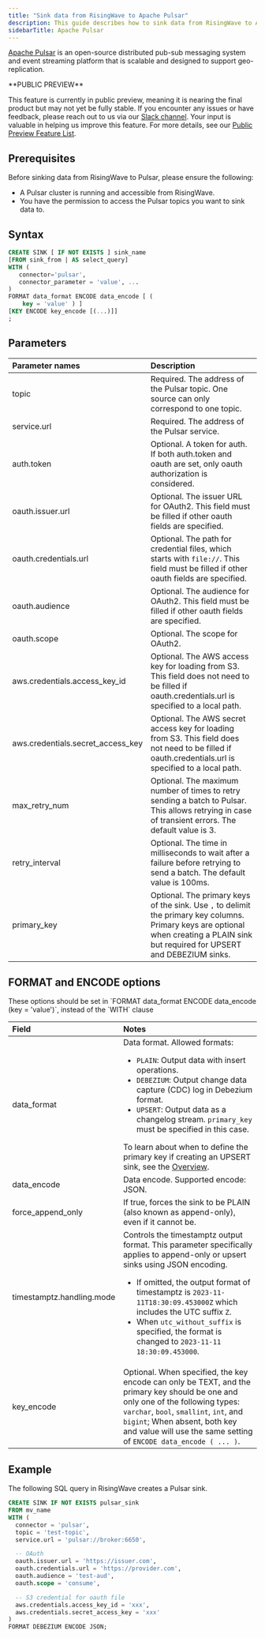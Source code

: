 ```yaml
---
title: "Sink data from RisingWave to Apache Pulsar"
description: This guide describes how to sink data from RisingWave to Apache Pulsar.
sidebarTitle: Apache Pulsar
---
```


[Apache Pulsar](https://pulsar.apache.org) is an open-source distributed pub-sub messaging system and event streaming platform that is scalable and designed to support geo-replication.

<Note>
**PUBLIC PREVIEW**

This feature is currently in public preview, meaning it is nearing the final product but may not yet be fully stable. If you encounter any issues or have feedback, please reach out to us via our [Slack channel](https://www.risingwave.com/slack). Your input is valuable in helping us improve this feature. For more details, see our [Public Preview Feature List](/changelog/product-lifecycle#features-in-the-public-preview-stage).
</Note>

## Prerequisites

Before sinking data from RisingWave to Pulsar, please ensure the following:

* A Pulsar cluster is running and accessible from RisingWave.
* You have the permission to access the Pulsar topics you want to sink data to.

## Syntax[](#syntax "Direct link to Syntax")

```sql
CREATE SINK [ IF NOT EXISTS ] sink_name
[FROM sink_from | AS select_query]
WITH (
   connector='pulsar',
   connector_parameter = 'value', ...
)
FORMAT data_format ENCODE data_encode [ (
    key = 'value' ) ]
[KEY ENCODE key_encode [(...)]]
;
```

## Parameters

| Parameter names                     | Description                                                                                                                                                                          |
| :---------------------------------- | :----------------------------------------------------------------------------------------------------------------------------------------------------------------------------------- |
| topic                               | Required. The address of the Pulsar topic. One source can only correspond to one topic.                                                                                              |
| service.url                         | Required. The address of the Pulsar service.                                                                                                                                         |
| auth.token                          | Optional. A token for auth. If both auth.token and oauth are set, only oauth authorization is considered.                                                                            |
| oauth.issuer.url                    | Optional. The issuer URL for OAuth2\. This field must be filled if other oauth fields are specified.                                                                                 |
| oauth.credentials.url               | Optional. The path for credential files, which starts with `file://`. This field must be filled if other oauth fields are specified.                                                   |
| oauth.audience                      | Optional. The audience for OAuth2\. This field must be filled if other oauth fields are specified.                                                                                   |
| oauth.scope                         | Optional. The scope for OAuth2.                                                                                                                                                      |
| aws.credentials.access\_key\_id     | Optional. The AWS access key for loading from S3\. This field does not need to be filled if oauth.credentials.url is specified to a local path.                                      |
| aws.credentials.secret\_access\_key | Optional. The AWS secret access key for loading from S3\. This field does not need to be filled if oauth.credentials.url is specified to a local path.                               |
| max\_retry\_num                     | Optional. The maximum number of times to retry sending a batch to Pulsar. This allows retrying in case of transient errors. The default value is 3.                                  |
| retry\_interval                     | Optional. The time in milliseconds to wait after a failure before retrying to send a batch. The default value is 100ms.                                                              |
| primary\_key                        | Optional. The primary keys of the sink. Use `,` to delimit the primary key columns. Primary keys are optional when creating a PLAIN sink but required for UPSERT and DEBEZIUM sinks. |

## FORMAT and ENCODE options

<Note>
These options should be set in `FORMAT data_format ENCODE data_encode (key = 'value')`, instead of the `WITH` clause
</Note>

| Field                     | Notes                                                                                                                                                                                                                                                                                                                                                            |
| :------------------------ | :--------------------------------------------------------------------------------------------------------------------------------------------------------------------------------------------------------------------------------------------------------------------------------------------------------------------------------------------------------------- |
| data\_format              | Data format. Allowed formats:<ul><li> `PLAIN`: Output data with insert operations.</li><li> `DEBEZIUM`: Output change data capture (CDC) log in Debezium format.</li><li> `UPSERT`: Output data as a changelog stream. `primary_key` must be specified in this case. </li></ul>To learn about when to define the primary key if creating an UPSERT sink, see the [Overview](/delivery/overview). |
| data\_encode              | Data encode. Supported encode: JSON.                                                                                                                                                                                                                                                                                                                             |
| force\_append\_only       | If true, forces the sink to be PLAIN (also known as append-only), even if it cannot be.                                                                                                                                                                                                                                                                          |
| timestamptz.handling.mode | Controls the timestamptz output format. This parameter specifically applies to append-only or upsert sinks using JSON encoding. <ul><li>If omitted, the output format of timestamptz is `2023-11-11T18:30:09.453000Z` which includes the UTC suffix `Z`.</li><li>When `utc_without_suffix` is specified, the format is changed to `2023-11-11 18:30:09.453000`.</li></ul>                 |
| key\_encode               | Optional. When specified, the key encode can only be TEXT, and the primary key should be one and only one of the following types: `varchar`, `bool`, `smallint`, `int`, and `bigint`; When absent, both key and value will use the same setting of `ENCODE data_encode ( ... )`.                                                                                            |

## Example

The following SQL query in RisingWave creates a Pulsar sink.

```sql
CREATE SINK IF NOT EXISTS pulsar_sink
FROM mv_name
WITH (
  connector = 'pulsar',
  topic = 'test-topic',
  service.url = 'pulsar://broker:6650',

  -- OAuth
  oauth.issuer.url = 'https://issuer.com',
  oauth.credentials.url = 'https://provider.com',
  oauth.audience = 'test-aud',
  oauth.scope = 'consume',

  -- S3 credential for oauth file
  aws.credentials.access_key_id = 'xxx',
  aws.credentials.secret_access_key = 'xxx'
)
FORMAT DEBEZIUM ENCODE JSON;
```
